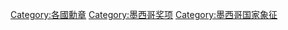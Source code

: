 [[Category:各國勳章|Category:各國勳章]]
[[Category:墨西哥奖项|Category:墨西哥奖项]]
[[Category:墨西哥国家象征|Category:墨西哥国家象征]]